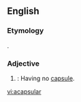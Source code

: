 ==English==
===Etymology===
{{prefix|a|capsular}}.

===Adjective===
{{en-adj|-}}

#{{botany}}: Having no [[capsule]].

[[vi:acapsular]]